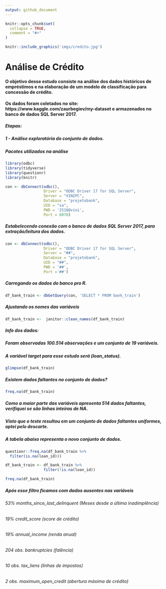 ```yaml
---
output: github_document
---
```


<!-- README.md is generated from README.Rmd. Please edit that file -->

```r
knitr::opts_chunk$set(
  collapse = TRUE,
  comment = "#>"
)
```


```r
knitr::include_graphics('imgs/credito.jpg')
```



# Análise de Crédito

<!-- badges: start -->
<!-- badges: end -->
#### O objetivo desse estudo consiste na análise dos dados históricos de empréstimos e na elaboração de um modelo de classificação para concessão de crédito.  

#### Os dados foram coletados no site: https://www.kaggle.com/zaurbegiev/my-dataset e armazenados no banco de dados SQL Server 2017. 

##### Etapas: 
##### 1 - Análise exploratória do conjunto de dados. 


##### Pacotes utilizados na análise
```r
library(odbc)
library(tidyverse)
library(questionr)
library(knitr)


```



```r
con <- dbConnect(odbc(),
                 Driver = "ODBC Driver 17 for SQL Server",
                 Server = "VINIPC",
                 Database = "projetobank",
                 UID = "sa",
                 PWD = '2510@vini',
                 Port = 8070)

```


##### Estabelecendo conexão com o banco de dados SQL Server 2017, para extração/leitura dos dados. 

```r
con <- dbConnect(odbc(),
                 Driver = "ODBC Driver 17 for SQL Server",
                 Server = "##",
                 Database = "projetobank",
                 UID = "##",
                 PWD = '##',
                 Port ='##')
```


##### Carregando os dados do banco pro R. 

```r

df_bank_train <- dbGetQuery(con, 'SELECT * FROM bank_train')

```

##### Ajustando os nomes das variáveis
```r

df_bank_train <-  janitor::clean_names(df_bank_train)

```

##### Info dos dados:
##### Foram observadas 100.514 observações e um conjunto de 19 variáveis. 
##### A variável target para esse estudo será (loan_status). 
```r

glimpse(df_bank_train)
```

##### Existem dados faltantes no conjunto de dados? 
```r
freq.na(df_bank_train)

```

##### Como a maior parte das variáveis apresenta 514 dados faltantes, verifiquei se são linhas inteiras de NA. 
##### Visto que o teste resultou em um conjunto de dados faltantes uniformes, optei pelo descarte. 
##### A tabela abaixo representa o novo conjunto de dados.   
```r
questionr::freq.na(df_bank_train %>% 
  filter(is.na(loan_id)))


```

 

```r
df_bank_train <- df_bank_train %>% 
                 filter(!is.na(loan_id))

freq.na(df_bank_train)
```


##### Após esse filtro ficamos com dados ausentes nas variáveis 
###### 53% months_since_last_delinquent (Meses desde a última inadimplência)
###### 19% credit_score (score de crédito)
###### 19% annual_income (renda anual)
###### 204 obs. bankruptcies (falência)
###### 10 obs. tax_liens (linhas de impostos)
###### 2 obs. maximum_open_credit (abertura máxima de crédito)


















